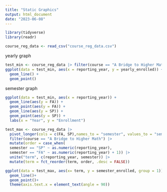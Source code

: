 ```yaml
---
title: "Static Graphics"
output: html_document
date: "2023-06-08"
---
```



```r
library(tidyverse)
library(readr)

course_reg_data <- read_csv("course_reg_data.csv")
```

yearly graph
```r
test_min <- course_reg_data |> filter(course == "A Bridge to Higher Math")
ggplot(data = test_min, aes(x = reporting_year, y = yearly_enrolled)) +
  geom_line() +
  geom_point()
```

semester graph
```r
ggplot(data = test_min, aes(x = reporting_year)) +
  geom_line(aes(y = FA)) +
  geom_point(aes(y = FA)) +
  geom_line(aes(y = SP)) +
  geom_point(aes(y = SP)) +
  labs(x = "Year", y = "Enrollment")
```

```r
test_max <- course_reg_data |> 
  pivot_longer(cols = c(FA, SP),names_to = "semester", values_to = "semester_enrolled") |> 
  filter(course == "A Bridge to Higher Math") |> 
  mutate(order = case_when(
  semester == "SP" ~ as.numeric(reporting_year),
  semester == "FA" ~ as.numeric(reporting_year) + 1)) |> 
  unite("term", c(reporting_year, semester)) |>
  mutate(term = fct_reorder(term, order, .desc = FALSE)) 

ggplot(data = test_max, aes(x= term, y = semester_enrolled, group = 1)) +
  geom_line()+
  geom_point()+
  theme(axis.text.x = element_text(angle = 90))
```


